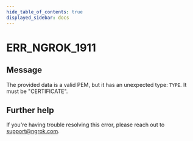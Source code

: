 ```yaml
---
hide_table_of_contents: true
displayed_sidebar: docs
---
```



# ERR_NGROK_1911

## Message

The provided data is a valid PEM, but it has an unexpected type: `TYPE`. It must be "CERTIFICATE".

<ErrorDetails error="err_ngrok_1911" />

## Further help

If you're having trouble resolving this error, please reach out to [support@ngrok.com](mailto:support@ngrok.com?subject=Help%20with%20ERR_NGROK_1911).
